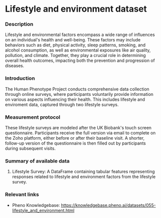 # Lifestyle and environment dataset

### Description
Lifestyle and environmental factors encompass a wide range of influences on an individual's health and well-being. These factors may include behaviors such as diet, physical activity, sleep patterns, smoking, and alcohol consumption, as well as environmental exposures like air quality, pollution, and climate. Together, they play a crucial role in determining overall health outcomes, impacting both the prevention and progression of diseases.

### Introduction
The Human Phenotype Project conducts comprehensive data collection through online surveys, where participants voluntarily provide information on various aspects influencing their health. This includes lifestyle and enviroment data, captured through two lifestyle surveys.

### Measurement protocol
These lifestyle surveys are modeled after the UK Biobank's touch screen questionnaire. Participants receive the full version via email to complete on the Zoho platform, either before or after their baseline visit. A shorter, follow-up version of the questionnaire is then filled out by participants during subsequent visits.

### Summary of available data
1. Lifestyle Survey: A DataFrame containing tabular features representing responses related to lifestyle and environment factors from the lifestyle survey.

### Relevant links
* Pheno Knowledgebase: https://knowledgebase.pheno.ai/datasets/055-lifestyle_and_environment.html

